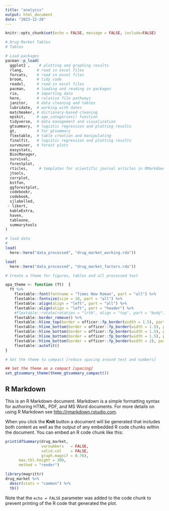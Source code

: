 ```yaml
---
title: "analysis"
output: html_document
date: "2023-12-28"
---
```


```r
knitr::opts_chunk$set(echo = FALSE, message = FALSE, include=FALSE)
```

```r
# Drug Market Tables
# Tables

# Load packages
pacman::p_load(
  ggplot2 ,    # plotting and graphing results
  rlang,      # read in excel files
  forcats,    # read in excel files
  broom,      # tidy code
  readxl,     # read in excel files
  pacman,     # loading and reading in packages
  rio,        # importing data
  here,       # relative file pathways
  janitor,    # data cleaning and tables
  lubridate,  # working with dates
  matchmaker, # dictionary-based cleaning
  epikit,     # age_categories() function
  tidyverse,  # data management and visualization
  gtsummary,  # logistic regression and plotting results
  gt,         # for gtsummary
  flextable,  # table creation and manipulating
  finalfit,   # logistic regression and plotting results
  survminer,  # forest plots
  easystats,
  BiocManager,
  survival,
  forestplot,
  rticles,     # templates for scientific journal articles in RMarkdown
  jtools,
  corrplot,
  bstfun,
  ggforestplot,
  codebookr,
  codebook,
  sjlabelled,
 ~ likert,
  kableExtra,
  haven,
  tableone, 
  summarytools
)

# load data
#
load(
  here::here("data_processed", "drug_market_working.rda"))

load(
  here::here("data_processed", "drug_market_factors.rda"))

# Create a theme for figures, tables and all processed text

apa_theme <- function (ft)  {
  ft %>%
    flextable::font(fontname = "Times New Roman", part = "all") %>%
    flextable::fontsize(size = 10, part = "all") %>%
    flextable::align(align = "left", part = "all") %>%
    flextable::align(align = "left", part = "header") %>%
    #flextable::rotate(rotation = "lrtb", align = "top", part = "body") %>%
    flextable::border_remove() %>%
    flextable::hline_top(border = officer::fp_border(width = 1.5), part = "all") %>%
    flextable::hline_bottom(border = officer::fp_border(width = 1.5), part = "all") %>%
    flextable::hline_bottom(border = officer::fp_border(width = 1.5), part = "header") %>%
    flextable::hline_bottom(border = officer::fp_border(width = 1.5), part = "footer") %>%
    flextable::hline_bottom(border = officer::fp_border(width = 2), part = "all") %>%
    flextable::autofit()
}

# Set the theme to compact [reduce spacing around text and numbers]

## Set the theme as a compact [spacing]
set_gtsummary_theme(theme_gtsummary_compact())
```

## R Markdown

This is an R Markdown document. Markdown is a simple formatting syntax for authoring HTML, PDF, and MS Word documents. For more details on using R Markdown see <http://rmarkdown.rstudio.com>.

When you click the **Knit** button a document will be generated that includes both content as well as the output of any embedded R code chunks within the document. You can embed an R code chunk like this:

```r
print(dfSummary(drug_market, 
                varnumbers   = FALSE,
                valid.col    = FALSE,
                graph.magnif = 0.76), 
      max.tbl.height = 300,
      method = "render")
```

```r
library(magrittr)
drug_market %>%
  descr(stats = "common") %>%
  tb()
```



Note that the `echo = FALSE` parameter was added to the code chunk to prevent printing of the R code that generated the plot.
